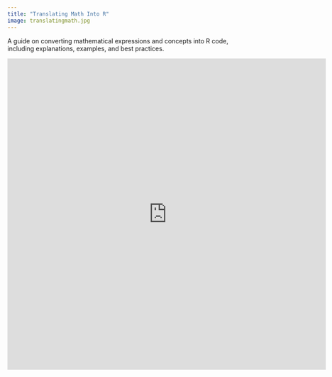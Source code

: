 ```yaml
---
title: "Translating Math Into R"
image: translatingmath.jpg
---
```


```{=html}
<p>A guide on converting mathematical expressions and concepts into R code, including  explanations, examples, and best practices.</p>

<iframe src="https://selina-cheng.github.io/assets/translating_math_into_R.pdf" style="width:718px; height:700px;" frameborder="0"></iframe>

```